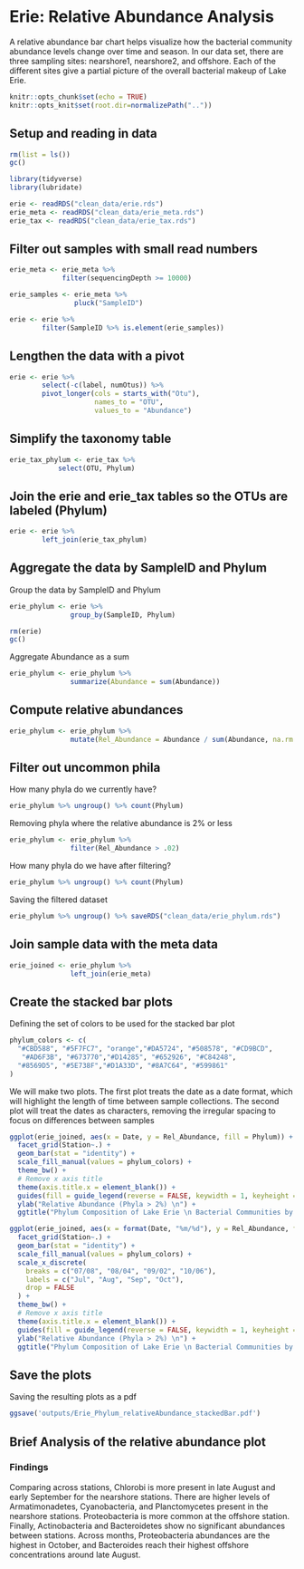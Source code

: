 # Erie: Relative Abundance Analysis
A relative abundance bar chart helps visualize how the bacterial community abundance levels change over time and season. In our data set, there are three sampling sites: nearshore1, nearshore2, and offshore. Each of the different sites give a partial picture of the overall bacterial makeup of Lake Erie.

```r
knitr::opts_chunk$set(echo = TRUE)
knitr::opts_knit$set(root.dir=normalizePath(".."))
```

## Setup and reading in data
```r
rm(list = ls())
gc()

library(tidyverse)
library(lubridate)

erie <- readRDS("clean_data/erie.rds")
erie_meta <- readRDS("clean_data/erie_meta.rds")
erie_tax <- readRDS("clean_data/erie_tax.rds")
```

## Filter out samples with small read numbers
```r
erie_meta <- erie_meta %>%
             filter(sequencingDepth >= 10000)

erie_samples <- erie_meta %>%
                pluck("SampleID")

erie <- erie %>%
        filter(SampleID %>% is.element(erie_samples))
```

## Lengthen the data with a pivot
```r
erie <- erie %>%
        select(-c(label, numOtus)) %>%
        pivot_longer(cols = starts_with("Otu"),
                     names_to = "OTU",
                     values_to = "Abundance")
```

## Simplify the taxonomy table
```r
erie_tax_phylum <- erie_tax %>%
            select(OTU, Phylum)
```

## Join the erie and erie_tax tables so the OTUs are labeled (Phylum)
```r
erie <- erie %>%
        left_join(erie_tax_phylum)
```

## Aggregate the data by SampleID and Phylum

Group the data by SampleID and Phylum
```r
erie_phylum <- erie %>%
               group_by(SampleID, Phylum)

rm(erie)
gc()
```

Aggregate Abundance as a sum
```r
erie_phylum <- erie_phylum %>%
               summarize(Abundance = sum(Abundance))
```

## Compute relative abundances
```r
erie_phylum <- erie_phylum %>%
               mutate(Rel_Abundance = Abundance / sum(Abundance, na.rm = TRUE))
```

## Filter out uncommon phila
How many phyla do we currently have?
```r
erie_phylum %>% ungroup() %>% count(Phylum)
```

Removing phyla where the relative abundance is 2% or less
```r
erie_phylum <- erie_phylum %>%
               filter(Rel_Abundance > .02)
```

How many phyla do we have after filtering?
```r
erie_phylum %>% ungroup() %>% count(Phylum)
```

Saving the filtered dataset
```r
erie_phylum %>% ungroup() %>% saveRDS("clean_data/erie_phylum.rds")
```

## Join sample data with the meta data
```r
erie_joined <- erie_phylum %>%
               left_join(erie_meta)
```

## Create the stacked bar plots

Defining the set of colors to be used for the stacked bar plot
```r
phylum_colors <- c(
  "#CBD588", "#5F7FC7", "orange","#DA5724", "#508578", "#CD9BCD",
   "#AD6F3B", "#673770","#D14285", "#652926", "#C84248", 
  "#8569D5", "#5E738F","#D1A33D", "#8A7C64", "#599861"
)
```

We will make two plots. The first plot treats the date as a date format, which will highlight the length of time between sample collections. The second plot will treat the dates as characters, removing the irregular spacing to focus on differences between samples
```r
ggplot(erie_joined, aes(x = Date, y = Rel_Abundance, fill = Phylum)) + 
  facet_grid(Station~.) +
  geom_bar(stat = "identity") +
  scale_fill_manual(values = phylum_colors) +
  theme_bw() +
  # Remove x axis title
  theme(axis.title.x = element_blank()) + 
  guides(fill = guide_legend(reverse = FALSE, keywidth = 1, keyheight = 1)) +
  ylab("Relative Abundance (Phyla > 2%) \n") +
  ggtitle("Phylum Composition of Lake Erie \n Bacterial Communities by Sampling Site") 
```

```r
ggplot(erie_joined, aes(x = format(Date, "%m/%d"), y = Rel_Abundance, fill = Phylum)) + 
  facet_grid(Station~.) +
  geom_bar(stat = "identity") +
  scale_fill_manual(values = phylum_colors) +
  scale_x_discrete(
    breaks = c("07/08", "08/04", "09/02", "10/06"),
    labels = c("Jul", "Aug", "Sep", "Oct"),
    drop = FALSE
  ) +
  theme_bw() +
  # Remove x axis title
  theme(axis.title.x = element_blank()) + 
  guides(fill = guide_legend(reverse = FALSE, keywidth = 1, keyheight = 1)) +
  ylab("Relative Abundance (Phyla > 2%) \n") +
  ggtitle("Phylum Composition of Lake Erie \n Bacterial Communities by Sampling Site") 
```

## Save the plots
Saving the resulting plots as a pdf
```r
ggsave('outputs/Erie_Phylum_relativeAbundance_stackedBar.pdf')
```

## Brief Analysis of the relative abundance plot
### Findings
Comparing across stations, Chlorobi is  more present in late August and early September for the nearshore stations. There are higher levels of Armatimonadetes, Cyanobacteria, and Planctomycetes present in the nearshore stations. Proteobacteria is more common at the offshore station. Finally, Actinobacteria and Bacteroidetes show no significant abundances between stations. Across months, Proteobacteria abundances are the highest in October, and Bacteroides reach their highest offshore concentrations around late August.
